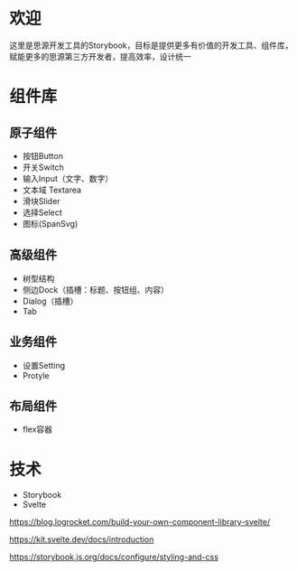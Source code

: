 
<Meta title="欢迎" />

<h1>欢迎</h1>
<p>这里是思源开发工具的Storybook，目标是提供更多有价值的开发工具、组件库，赋能更多的思源第三方开发者，提高效率，设计统一</p>

# 组件库
## 原子组件
+ 按钮Button
+ 开关Switch
+ 输入Input（文字、数字）
+ 文本域 Textarea
+ 滑块Slider
+ 选择Select
+ 图标(SpanSvg)

## 高级组件
+ 树型结构
+ 侧边Dock（插槽：标题、按钮组、内容）
+ Dialog（插槽）
+ Tab

## 业务组件
+ 设置Setting
+ Protyle

## 布局组件
+ flex容器

# 技术
+ Storybook
+ Svelte

https://blog.logrocket.com/build-your-own-component-library-svelte/

https://kit.svelte.dev/docs/introduction

https://storybook.js.org/docs/configure/styling-and-css